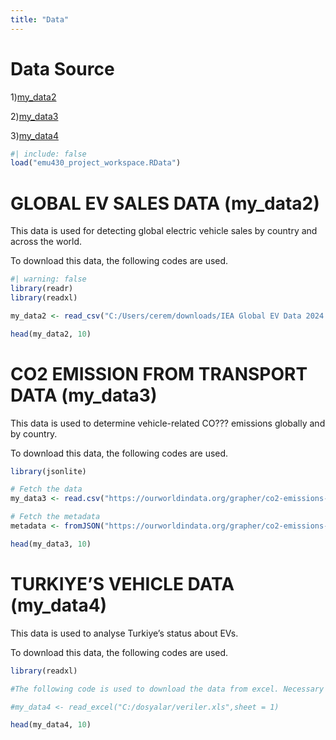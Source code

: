```yaml
---
title: "Data"
---
```


# Data Source

1)[my_data2](https://www.kaggle.com/datasets/fathyfathysahlool/electric-vehicles-cars-2011-2024) 

2)[my_data3](https://ourworldindata.org/grapher/co2-emissions-transport?time=latest) 

3)[my_data4](https://data.tuik.gov.tr/Bulten/Index?p=Motorlu-Kara-Tasitlari-Ekim-2024-53461) 

```r
#| include: false
load("emu430_project_workspace.RData")
```

# GLOBAL EV SALES DATA (my_data2)

  This data is used for detecting global electric vehicle sales by country and across the world.
  
  To download this data, the following codes are used. 

```r
#| warning: false
library(readr)
library(readxl)

my_data2 <- read_csv("C:/Users/cerem/downloads/IEA Global EV Data 2024.csv")

head(my_data2, 10)
```

# CO2 EMISSION FROM TRANSPORT DATA (my_data3)

 This data is used to determine vehicle-related CO??? emissions globally and by country.
 
 To download this data, the following codes are used. 
 
```r
library(jsonlite)

# Fetch the data
my_data3 <- read.csv("https://ourworldindata.org/grapher/co2-emissions-transport.csv?v=1&csvType=full&useColumnShortNames=true")

# Fetch the metadata
metadata <- fromJSON("https://ourworldindata.org/grapher/co2-emissions-transport.metadata.json?v=1&csvType=full&useColumnShortNames=true")

head(my_data3, 10)
```

# TURKIYE'S VEHICLE DATA (my_data4)
  
  This data is used to analyse Turkiye's status about EVs.
  
  To download this data, the following codes are used. 
  
```r
library(readxl)

#The following code is used to download the data from excel. Necessary adaptions must be made according to your localcomputer. 

#my_data4 <- read_excel("C:/dosyalar/veriler.xls",sheet = 1)

head(my_data4, 10)
```























